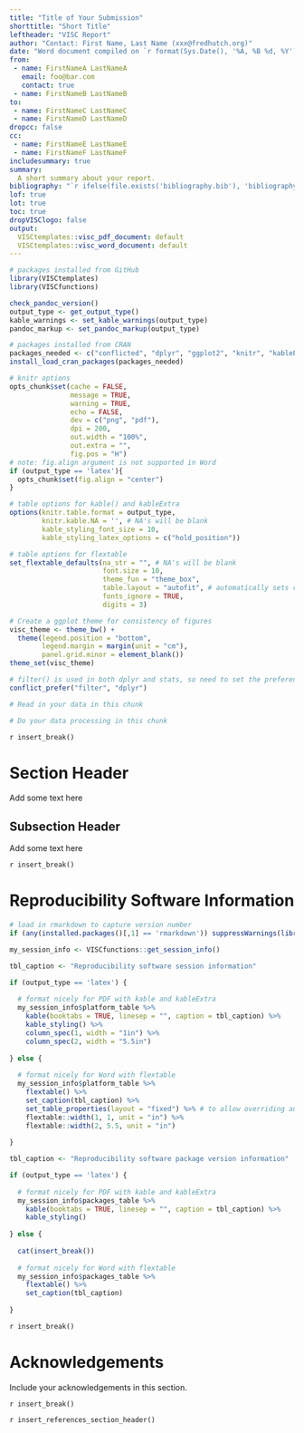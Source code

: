 ```yaml
---
title: "Title of Your Submission"
shorttitle: "Short Title"
leftheader: "VISC Report"
author: "Contact: First Name, Last Name (xxx@fredhutch.org)"
date: "Word document compiled on `r format(Sys.Date(), '%A, %B %d, %Y')`"
from:
 - name: FirstNameA LastNameA
   email: foo@bar.com
   contact: true
 - name: FirstNameB LastNameB
to:
 - name: FirstNameC LastNameC
 - name: FirstNameD LastNameD
dropcc: false
cc:
 - name: FirstNameE LastNameE
 - name: FirstNameF LastNameF
includesummary: true
summary: 
  A short summary about your report. 
bibliography: "`r ifelse(file.exists('bibliography.bib'), 'bibliography.bib', rprojroot::find_rstudio_root_file('docs', 'bibliography.bib'))`"
lof: true
lot: true
toc: true
dropVISClogo: false
output: 
  VISCtemplates::visc_pdf_document: default
  VISCtemplates::visc_word_document: default
---
```


<!---
This section is required according to WI-0010.
Program Name:
Creation Date:
Full name of author:
Project or Protocol:
Purpose or description of program:
Location of program:
Location of input data:
--->

```r

# packages installed from GitHub
library(VISCtemplates)
library(VISCfunctions)

check_pandoc_version()
output_type <- get_output_type()
kable_warnings <- set_kable_warnings(output_type)
pandoc_markup <- set_pandoc_markup(output_type)

# packages installed from CRAN
packages_needed <- c("conflicted", "dplyr", "ggplot2", "knitr", "kableExtra", "flextable", "rprojroot")
install_load_cran_packages(packages_needed)

# knitr options
opts_chunk$set(cache = FALSE,
               message = TRUE,
               warning = TRUE,
               echo = FALSE, 
               dev = c("png", "pdf"),
               dpi = 200,
               out.width = "100%", 
               out.extra = "",
               fig.pos = "H")
# note: fig.align argument is not supported in Word
if (output_type == 'latex'){
  opts_chunk$set(fig.align = "center")
}

# table options for kable() and kableExtra
options(knitr.table.format = output_type,
        knitr.kable.NA = '', # NA's will be blank
        kable_styling_font_size = 10,
        kable_styling_latex_options = c("hold_position"))

# table options for flextable
set_flextable_defaults(na_str = "", # NA's will be blank
                       font.size = 10,
                       theme_fun = "theme_box",
                       table.layout = "autofit", # automatically sets column width and row height, can be overridden for individual tables with set_table_properties(layout = "fixed")
                       fonts_ignore = TRUE,
                       digits = 3)

# Create a ggplot theme for consistency of figures
visc_theme <- theme_bw() + 
  theme(legend.position = "bottom", 
        legend.margin = margin(unit = "cm"),
        panel.grid.minor = element_blank())
theme_set(visc_theme)
```

```r

# filter() is used in both dplyr and stats, so need to set the preference to dplyr
conflict_prefer("filter", "dplyr")
```

```r

# Read in your data in this chunk

```

```r

# Do your data processing in this chunk

```

`r insert_break()`

# Section Header

Add some text here

## Subsection Header

Add some text here

`r insert_break()`

# Reproducibility Software Information

```r

# load in rmarkdown to capture version number
if (any(installed.packages()[,1] == 'rmarkdown')) suppressWarnings(library(rmarkdown))

my_session_info <- VISCfunctions::get_session_info()

tbl_caption <- "Reproducibility software session information"

if (output_type == 'latex') {
  
  # format nicely for PDF with kable and kableExtra
  my_session_info$platform_table %>%
    kable(booktabs = TRUE, linesep = "", caption = tbl_caption) %>% 
    kable_styling() %>%
    column_spec(1, width = "1in") %>%
    column_spec(2, width = "5.5in")
  
} else {
  
  # format nicely for Word with flextable
  my_session_info$platform_table %>%
    flextable() %>%
    set_caption(tbl_caption) %>%
    set_table_properties(layout = "fixed") %>% # to allow overriding automatic column width
    flextable::width(1, 1, unit = "in") %>%
    flextable::width(2, 5.5, unit = "in")
  
}
```

```r

tbl_caption <- "Reproducibility software package version information"

if (output_type == 'latex') {
  
  # format nicely for PDF with kable and kableExtra
  my_session_info$packages_table %>%
    kable(booktabs = TRUE, linesep = "", caption = tbl_caption) %>% 
    kable_styling()
  
} else {
  
  cat(insert_break())
  
  # format nicely for Word with flextable
  my_session_info$packages_table %>%
    flextable() %>%
    set_caption(tbl_caption)
  
}
```

`r insert_break()`

# Acknowledgements

Include your acknowledgements in this section.

`r insert_break()`

`r insert_references_section_header()`
